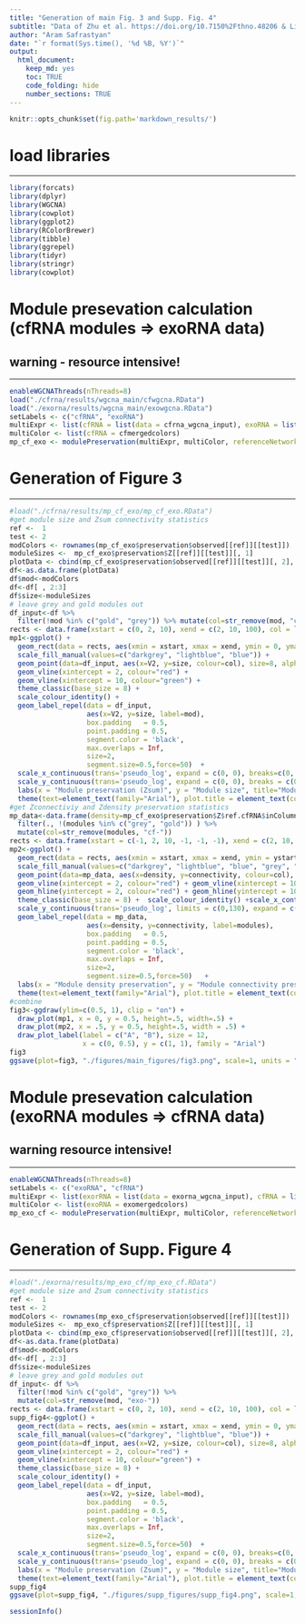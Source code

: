 ```yaml
---
title: "Generation of main Fig. 3 and Supp. Fig. 4"
subtitle: "Data of Zhu et al. https://doi.org/10.7150%2Fthno.48206 & Li et al. https://doi.org/10.1093/nar/gkx891"
author: "Aram Safrastyan"
date: "`r format(Sys.time(), '%d %B, %Y')`"
output:
  html_document: 
    keep_md: yes
    toc: TRUE
    code_folding: hide
    number_sections: TRUE
---
```


<style type="text/css">
.main-container {
  max-width: 1500px;
  margin-left: auto;
  margin-right: auto;
}
</style>

```r
knitr::opts_chunk$set(fig.path='markdown_results/')
```

# load libraries
***

```r
library(forcats)
library(dplyr)
library(WGCNA)
library(cowplot)
library(ggplot2)
library(RColorBrewer)
library(tibble)
library(ggrepel)
library(tidyr)
library(stringr)
library(cowplot)
```

# Module presevation calculation (cfRNA modules => exoRNA data)
## warning - resource intensive! 
***

```r
enableWGCNAThreads(nThreads=8) 
load("./cfrna/results/wgcna_main/cfwgcna.RData")
load("./exorna/results/wgcna_main/exowgcna.RData")
setLabels <- c("cfRNA", "exoRNA") 
multiExpr <- list(cfRNA = list(data = cfrna_wgcna_input), exoRNA = list(data = exorna_wgcna_input))
multiColor <- list(cfRNA = cfmergedcolors)
mp_cf_exo <- modulePreservation(multiExpr, multiColor, referenceNetworks = 1, nPermutations = 100, randomSeed = 1, quickCor = 0, maxModuleSize=5000, maxGoldModuleSize=5000, parallelCalculation=T)
```

# Generation of Figure 3 
***

```r
#load("./cfrna/results/mp_cf_exo/mp_cf_exo.RData")
#get module size and Zsum connectivity statistics 
ref <-  1
test <- 2
modColors <- rownames(mp_cf_exo$preservation$observed[[ref]][[test]])
moduleSizes <-  mp_cf_exo$preservation$Z[[ref]][[test]][, 1]
plotData <- cbind(mp_cf_exo$preservation$observed[[ref]][[test]][, 2], mp_cf_exo$preservation$Z[[ref]][[test]][, 2])
df<-as.data.frame(plotData)
df$mod<-modColors
df<-df[ , 2:3]
df$size<-moduleSizes
# leave grey and gold modules out
df_input<-df %>% 
  filter(!mod %in% c("gold", "grey")) %>% mutate(col=str_remove(mod, "cf-"))
rects <- data.frame(xstart = c(0, 2, 10), xend = c(2, 10, 100), col = letters[1:3])
mp1<-ggplot() + 
  geom_rect(data = rects, aes(xmin = xstart, xmax = xend, ymin = 0, ymax = 8000, fill=col), alpha = 0.15,) +  
  scale_fill_manual(values=c("darkgrey", "lightblue", "blue")) + 
  geom_point(data=df_input, aes(x=V2, y=size, colour=col), size=8, alpha=0.5) + 
  geom_vline(xintercept = 2, colour="red") + 
  geom_vline(xintercept = 10, colour="green") +
  theme_classic(base_size = 8) +  
  scale_colour_identity() +
  geom_label_repel(data = df_input,
                   aes(x=V2, y=size, label=mod),
                   box.padding   = 0.5, 
                   point.padding = 0.5,
                   segment.color = 'black',
                   max.overlaps = Inf,
                   size=2,
                   segment.size=0.5,force=50)  +
  scale_x_continuous(trans='pseudo_log', expand = c(0, 0), breaks=c(0, 2, 10, 30, 70)) +
  scale_y_continuous(trans='pseudo_log', expand = c(0, 0), breaks = c(0, 100, 300, 1000, 3000), limits = c(0, 8000)) +
  labs(x = "Module preservation (Zsum)", y = "Module size", title="Module preservation vs. module size", subtitle = "cell-free RNA modules in exosomal RNA dataset")  +
  theme(text=element_text(family="Arial"), plot.title = element_text(color="black", size=9, face="bold", hjust = 0.5), plot.subtitle = element_text(color="black", size=8, face="bold", hjust = 0.5), legend.position="none")
#get Zconnectiviy and Zdensity preservation statistics
mp_data<-data.frame(density=mp_cf_exo$preservation$Z$ref.cfRNA$inColumnsAlsoPresentIn.exoRNA$Zdensity.pres, connectivity=mp_cf_exo$preservation$Z$ref.cfRNA$inColumnsAlsoPresentIn.exoRNA$Zconnectivity.pres, modules= rownames(mp_cf_exo$preservation$observed[[ref]][[test]])) %>% 
  filter(., !(modules %in% c("grey", "gold")) ) %>% 
  mutate(col=str_remove(modules, "cf-"))
rects <- data.frame(xstart = c(-1, 2, 10, -1, -1, -1), xend = c(2, 10, 90, 90, 90, 90), ystart=c(0, 0, 0, 0, 2, 10) , yend=c(130, 130, 130, 2, 10, 130) , col = letters[1:6])
mp2<-ggplot() + 
  geom_rect(data = rects, aes(xmin = xstart, xmax = xend, ymin = ystart, ymax = yend, fill=col), alpha = 0.15,) +  
  scale_fill_manual(values=c("darkgrey", "lightblue", "blue", "grey", "lightblue", "blue")) +
  geom_point(data=mp_data, aes(x=density, y=connectivity, colour=col), size=8, alpha=0.5) +
  geom_vline(xintercept = 2, colour="red") + geom_vline(xintercept = 10, colour="green") +
  geom_hline(yintercept = 2, colour="red") + geom_hline(yintercept = 10, colour="green") +
  theme_classic(base_size = 8) +  scale_colour_identity() +scale_x_continuous(trans='pseudo_log', limits = c(-1,90), expand = c(0, 0), breaks=c(-1, 0, 2, 10, 30, 75)) +
  scale_y_continuous(trans='pseudo_log', limits = c(0,130), expand = c(0, 0), breaks = c(0, 2, 10, 30, 75)) +
  geom_label_repel(data = mp_data,
                   aes(x=density, y=connectivity, label=modules),
                   box.padding   = 0.5, 
                   point.padding = 0.5,
                   segment.color = 'black',
                   max.overlaps = Inf,
                   size=2,
                   segment.size=0.5,force=50)   +
  labs(x = "Module density preservation", y = "Module connectivity preservation", title="Module density vs. connectivity preservation", subtitle = "cell-free RNA modules in exosomal RNA dataset") +
  theme(text=element_text(family="Arial"), plot.title = element_text(color="black", size=9, face="bold", hjust = 0.5), plot.subtitle = element_text(color="black", size=8, face="bold", hjust = 0.5), legend.position="none")
#combine
fig3<-ggdraw(ylim=c(0.5, 1), clip = "on") +
  draw_plot(mp1, x = 0, y = 0.5, height=.5, width=.5) +
  draw_plot(mp2, x = .5, y = 0.5, height=.5, width = .5) +
  draw_plot_label(label = c("A", "B"), size = 12,
                  x = c(0, 0.5), y = c(1, 1), family = "Arial") 
fig3
ggsave(plot=fig3, "./figures/main_figures/fig3.png", scale=1, units = "mm", width=180, height=70)
```

# Module presevation calculation (exoRNA modules => cfRNA data)
## warning resource intensive!
***

```r
enableWGCNAThreads(nThreads=8) 
setLabels <- c("exoRNA", "cfRNA")
multiExpr <- list(exorRNA = list(data = exorna_wgcna_input), cfRNA = list(data = cfrna_wgcna_input) )
multiColor <- list(exoRNA = exomergedcolors)
mp_exo_cf <- modulePreservation(multiExpr, multiColor, referenceNetworks = 1, nPermutations = 100, randomSeed = 1, quickCor = 0, maxModuleSize=5500, maxGoldModuleSize=5500, parallelCalculation=T)
```

# Generation of Supp. Figure 4
***

```r
#load("./exorna/results/mp_exo_cf/mp_exo_cf.RData")
#get module size and Zsum connectivity statistics 
ref <-  1
test <- 2
modColors <- rownames(mp_exo_cf$preservation$observed[[ref]][[test]])
moduleSizes <-  mp_exo_cf$preservation$Z[[ref]][[test]][, 1]
plotData <- cbind(mp_exo_cf$preservation$observed[[ref]][[test]][, 2], mp_exo_cf$preservation$Z[[ref]][[test]][, 2])
df<-as.data.frame(plotData)
df$mod<-modColors
df<-df[ , 2:3]
df$size<-moduleSizes
# leave grey and gold modules out
df_input<- df %>% 
  filter(!mod %in% c("gold", "grey")) %>% 
  mutate(col=str_remove(mod, "exo-"))
rects <- data.frame(xstart = c(0, 2, 10), xend = c(2, 10, 100), col = letters[1:3])
supp_fig4<-ggplot() + 
  geom_rect(data = rects, aes(xmin = xstart, xmax = xend, ymin = 0, ymax = 8000, fill=col), alpha = 0.15,) +  
  scale_fill_manual(values=c("darkgrey", "lightblue", "blue")) + 
  geom_point(data=df_input, aes(x=V2, y=size, colour=col), size=8, alpha=0.5) + 
  geom_vline(xintercept = 2, colour="red") + 
  geom_vline(xintercept = 10, colour="green") +
  theme_classic(base_size = 8) +  
  scale_colour_identity() +
  geom_label_repel(data = df_input,
                   aes(x=V2, y=size, label=mod),
                   box.padding   = 0.5, 
                   point.padding = 0.5,
                   segment.color = 'black',
                   max.overlaps = Inf,
                   size=2,
                   segment.size=0.5,force=50)  +
  scale_x_continuous(trans='pseudo_log', expand = c(0, 0), breaks=c(0, 2, 10, 30, 70)) +
  scale_y_continuous(trans='pseudo_log', expand = c(0, 0), breaks = c(0, 100, 300, 1000, 3000), limits = c(0, 8000)) +
  labs(x = "Module preservation (Zsum)", y = "Module size", title="Module preservation vs. module size", subtitle = "exosome RNA modules in cell-free RNA dataset")  +
  theme(text=element_text(family="Arial"), plot.title = element_text(color="black", size=9, face="bold", hjust = 0.5), plot.subtitle = element_text(color="black", size=8, face="bold", hjust = 0.5), legend.position="none")
supp_fig4
ggsave(plot=supp_fig4, "./figures/supp_figures/supp_fig4.png", scale=1, units = "mm", width=180, height=100)
```

```r
sessionInfo()
```
